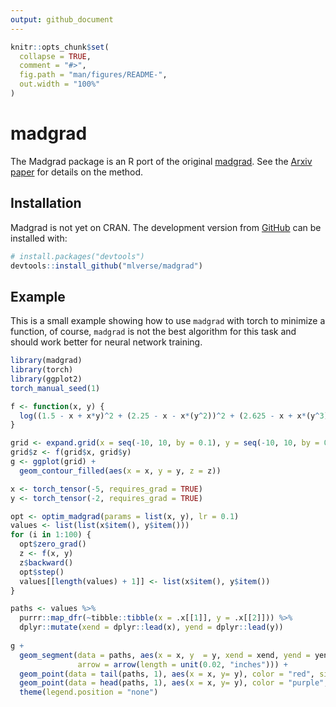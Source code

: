 ```yaml
---
output: github_document
---
```


<!-- README.md is generated from README.Rmd. Please edit that file -->

```r
knitr::opts_chunk$set(
  collapse = TRUE,
  comment = "#>",
  fig.path = "man/figures/README-",
  out.width = "100%"
)
```

# madgrad

<!-- badges: start -->
<!-- badges: end -->

The Madgrad package is an R port of the original [madgrad](https://github.com/facebookresearch/madgrad).
See the [Arxiv paper](https://arxiv.org/abs/2101.11075) for details on the method.

## Installation

Madgrad is not yet on CRAN. The development version from [GitHub](https://github.com/)
can be installed with:

``` r
# install.packages("devtools")
devtools::install_github("mlverse/madgrad")
```
## Example

This is a small example showing how to use `madgrad` with torch to minimize a function, of course, `madgrad` is not the best algorithm for this task and should work better for neural network training.

```r
library(madgrad)
library(torch)
library(ggplot2)
torch_manual_seed(1)

f <- function(x, y) {
  log((1.5 - x + x*y)^2 + (2.25 - x - x*(y^2))^2 + (2.625 - x + x*(y^3))^2)
}

grid <- expand.grid(x = seq(-10, 10, by = 0.1), y = seq(-10, 10, by = 0.1))
grid$z <- f(grid$x, grid$y)
g <- ggplot(grid) +
  geom_contour_filled(aes(x = x, y = y, z = z))
```


```r
x <- torch_tensor(-5, requires_grad = TRUE)
y <- torch_tensor(-2, requires_grad = TRUE)

opt <- optim_madgrad(params = list(x, y), lr = 0.1)
values <- list(list(x$item(), y$item()))
for (i in 1:100) {
  opt$zero_grad()
  z <- f(x, y)
  z$backward()
  opt$step()
  values[[length(values) + 1]] <- list(x$item(), y$item())  
}

paths <- values %>% 
  purrr::map_dfr(~tibble::tibble(x = .x[[1]], y = .x[[2]])) %>% 
  dplyr::mutate(xend = dplyr::lead(x), yend = dplyr::lead(y))
  
g + 
  geom_segment(data = paths, aes(x = x, y  = y, xend = xend, yend = yend), 
               arrow = arrow(length = unit(0.02, "inches"))) +
  geom_point(data = tail(paths, 1), aes(x = x, y= y), color = "red", size = 2) +
  geom_point(data = head(paths, 1), aes(x = x, y= y), color = "purple", size = 2) +
  theme(legend.position = "none")
```
